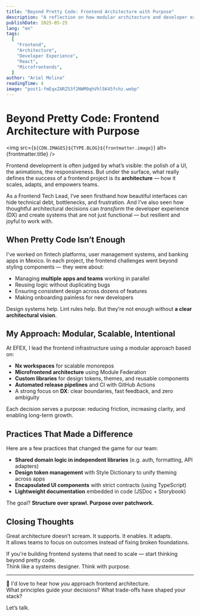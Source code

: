 ```yaml
---
title: "Beyond Pretty Code: Frontend Architecture with Purpose"
description: "A reflection on how modular architecture and developer experience (DX) can elevate frontend development to a strategic level."
publishDate: 2025-05-25
lang: "en"
tags:
  [
    "Frontend",
    "Architecture",
    "Developer Experience",
    "React",
    "Microfrontends",
  ]
author: "Ariel Molina"
readingTime: 4
image: "post1-fmEqxZARZ53f2NWM9qhVhl5K45fchz.webp"
---
```



# Beyond Pretty Code: Frontend Architecture with Purpose

<img
  src={`${CDN.IMAGES}${TYPE.BLOG}${frontmatter.image}`}
  alt={frontmatter.title}
/>

Frontend development is often judged by what’s visible: the polish of a UI, the animations, the responsiveness. But under the surface, what really defines the success of a frontend project is its **architecture** — how it scales, adapts, and empowers teams.

As a Frontend Tech Lead, I’ve seen firsthand how beautiful interfaces can hide technical debt, bottlenecks, and frustration. And I’ve also seen how thoughtful architectural decisions can _transform_ the developer experience (DX) and create systems that are not just functional — but resilient and joyful to work with.

## When Pretty Code Isn’t Enough

I've worked on fintech platforms, user management systems, and banking apps in Mexico. In each project, the frontend challenges went beyond styling components — they were about:

- Managing **multiple apps and teams** working in parallel
- Reusing logic without duplicating bugs
- Ensuring consistent design across dozens of features
- Making onboarding painless for new developers

Design systems help. Lint rules help. But they’re not enough without **a clear architectural vision**.

## My Approach: Modular, Scalable, Intentional

At EFEX, I lead the frontend infrastructure using a modular approach based on:

- **Nx workspaces** for scalable monorepos
- **Microfrontend architecture** using Module Federation
- **Custom libraries** for design tokens, themes, and reusable components
- **Automated release pipelines** and CI with GitHub Actions
- A strong focus on **DX**: clear boundaries, fast feedback, and zero ambiguity

Each decision serves a purpose: reducing friction, increasing clarity, and enabling long-term growth.

## Practices That Made a Difference

Here are a few practices that changed the game for our team:

- **Shared domain logic in independent libraries** (e.g. auth, formatting, API adapters)
- **Design token management** with Style Dictionary to unify theming across apps
- **Encapsulated UI components** with strict contracts (using TypeScript)
- **Lightweight documentation** embedded in code (JSDoc + Storybook)

The goal? **Structure over sprawl. Purpose over patchwork.**

## Closing Thoughts

Great architecture doesn’t scream. It supports. It enables. It adapts.  
It allows teams to focus on outcomes instead of fixing broken foundations.

If you're building frontend systems that need to scale — start thinking beyond pretty code.  
Think like a systems designer. Think with purpose.

---

👋 I'd love to hear how _you_ approach frontend architecture.  
What principles guide your decisions? What trade-offs have shaped your stack?

Let’s talk.
